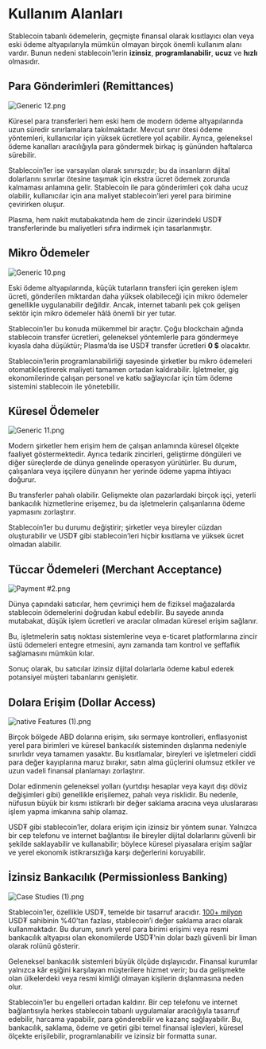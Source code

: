 # Kullanım Alanları

Stablecoin tabanlı ödemelerin, geçmişte finansal olarak kısıtlayıcı olan veya eski ödeme altyapılarıyla mümkün olmayan birçok önemli kullanım alanı vardır. Bunun nedeni stablecoin’lerin **izinsiz**, **programlanabilir**, **ucuz** ve **hızlı** olmasıdır.

<CardGroup cols={3}>
  <Card title="Para Gönderimleri (Remittances)" href="#remittances" img="https://mintlify.s3.us-west-1.amazonaws.com/plasma-97e11032/images/Generic12.png" />

  <Card title="Mikro Ödemeler" href="#micropayments" img="https://mintlify.s3.us-west-1.amazonaws.com/plasma-97e11032/images/Generic10.png" />

  <Card title="Küresel Ödemeler" href="#global-payouts" img="https://mintlify.s3.us-west-1.amazonaws.com/plasma-97e11032/images/Generic11.png" />

  <Card title="Tüccar Ödemeleri" href="#merchant-acceptance" img="https://mintlify.s3.us-west-1.amazonaws.com/plasma-97e11032/images/Payment2.png" />

  <Card title="Dolara Erişim" href="#dollar-access" img="https://mintlify.s3.us-west-1.amazonaws.com/plasma-97e11032/images/nativeFeatures(1).png" />

  <Card title="İzinsiz Bankacılık" href="#permissionless-banking" img="https://mintlify.s3.us-west-1.amazonaws.com/plasma-97e11032/images/CaseStudies1.png" />
</CardGroup>

## Para Gönderimleri (Remittances)

![Generic 12.png](https://mintlify.s3.us-west-1.amazonaws.com/plasma-97e11032/images/Generic12.png)

Küresel para transferleri hem eski hem de modern ödeme altyapılarında uzun süredir sınırlamalara takılmaktadır. Mevcut sınır ötesi ödeme yöntemleri, kullanıcılar için yüksek ücretlere yol açabilir. Ayrıca, geleneksel ödeme kanalları aracılığıyla para göndermek birkaç iş gününden haftalarca sürebilir.

Stablecoin’ler ise varsayılan olarak sınırsızdır; bu da insanların dijital dolarlarını sınırlar ötesine taşımak için ekstra ücret ödemek zorunda kalmaması anlamına gelir. Stablecoin ile para gönderimleri çok daha ucuz olabilir, kullanıcılar için ana maliyet stablecoin’leri yerel para birimine çevirirken oluşur.

Plasma, hem nakit mutabakatında hem de zincir üzerindeki USD₮ transferlerinde bu maliyetleri sıfıra indirmek için tasarlanmıştır.

## Mikro Ödemeler

![Generic 10.png](https://mintlify.s3.us-west-1.amazonaws.com/plasma-97e11032/images/Generic10.png)

Eski ödeme altyapılarında, küçük tutarların transferi için gereken işlem ücreti, gönderilen miktardan daha yüksek olabileceği için mikro ödemeler genellikle uygulanabilir değildir. Ancak, internet tabanlı pek çok gelişen sektör için mikro ödemeler hâlâ önemli bir yer tutar.

Stablecoin’ler bu konuda mükemmel bir araçtır. Çoğu blockchain ağında stablecoin transfer ücretleri, geleneksel yöntemlerle para göndermeye kıyasla daha düşüktür; Plasma’da ise USD₮ transfer ücretleri **0 $** olacaktır.

Stablecoin’lerin programlanabilirliği sayesinde şirketler bu mikro ödemeleri otomatikleştirerek maliyeti tamamen ortadan kaldırabilir. İşletmeler, gig ekonomilerinde çalışan personel ve katkı sağlayıcılar için tüm ödeme sistemini stablecoin ile yönetebilir.

## Küresel Ödemeler

![Generic 11.png](https://mintlify.s3.us-west-1.amazonaws.com/plasma-97e11032/images/Generic11.png)

Modern şirketler hem erişim hem de çalışan anlamında küresel ölçekte faaliyet göstermektedir. Ayrıca tedarik zincirleri, geliştirme döngüleri ve diğer süreçlerde de dünya genelinde operasyon yürütürler. Bu durum, çalışanlara veya işçilere dünyanın her yerinde ödeme yapma ihtiyacı doğurur.

Bu transferler pahalı olabilir. Gelişmekte olan pazarlardaki birçok işçi, yeterli bankacılık hizmetlerine erişemez, bu da işletmelerin çalışanlarına ödeme yapmasını zorlaştırır.

Stablecoin’ler bu durumu değiştirir; şirketler veya bireyler cüzdan oluşturabilir ve USD₮ gibi stablecoin’leri hiçbir kısıtlama ve yüksek ücret olmadan alabilir.

## Tüccar Ödemeleri (Merchant Acceptance)

![Payment  #2.png](https://mintlify.s3.us-west-1.amazonaws.com/plasma-97e11032/images/Payment2.png)

Dünya çapındaki satıcılar, hem çevrimiçi hem de fiziksel mağazalarda stablecoin ödemelerini doğrudan kabul edebilir. Bu sayede anında mutabakat, düşük işlem ücretleri ve aracılar olmadan küresel erişim sağlanır.

Bu, işletmelerin satış noktası sistemlerine veya e-ticaret platformlarına zincir üstü ödemeleri entegre etmesini, aynı zamanda tam kontrol ve şeffaflık sağlamasını mümkün kılar.

Sonuç olarak, bu satıcılar izinsiz dijital dolarlarla ödeme kabul ederek potansiyel müşteri tabanlarını genişletir.

## Dolara Erişim (Dollar Access)

![native Features (1).png](https://mintlify.s3.us-west-1.amazonaws.com/plasma-97e11032/images/nativeFeatures\(1\).png)

Birçok bölgede ABD dolarına erişim, sıkı sermaye kontrolleri, enflasyonist yerel para birimleri ve küresel bankacılık sisteminden dışlanma nedeniyle sınırlıdır veya tamamen yasaktır. Bu kısıtlamalar, bireyleri ve işletmeleri ciddi para değer kayıplarına maruz bırakır, satın alma güçlerini olumsuz etkiler ve uzun vadeli finansal planlamayı zorlaştırır.

Dolar edinmenin geleneksel yolları (yurtdışı hesaplar veya kayıt dışı döviz değişimleri gibi) genellikle erişilemez, pahalı veya risklidir. Bu nedenle, nüfusun büyük bir kısmı istikrarlı bir değer saklama aracına veya uluslararası işlem yapma imkanına sahip olamaz.

USD₮ gibi stablecoin’ler, dolara erişim için izinsiz bir yöntem sunar. Yalnızca bir cep telefonu ve internet bağlantısı ile bireyler dijital dolarlarını güvenli bir şekilde saklayabilir ve kullanabilir; böylece küresel piyasalara erişim sağlar ve yerel ekonomik istikrarsızlığa karşı değerlerini koruyabilir.

## İzinsiz Bankacılık (Permissionless Banking)

![Case Studies (1).png](https://mintlify.s3.us-west-1.amazonaws.com/plasma-97e11032/images/CaseStudies1.png)

Stablecoin’ler, özellikle USD₮, temelde bir tasarruf aracıdır. [100+ milyon](https://app.rwa.xyz/stablecoins) USD₮ sahibinin %40’tan fazlası, stablecoin’i değer saklama aracı olarak kullanmaktadır. Bu durum, sınırlı yerel para birimi erişimi veya resmi bankacılık altyapısı olan ekonomilerde USD₮’nin dolar bazlı güvenli bir liman olarak rolünü gösterir.

Geleneksel bankacılık sistemleri büyük ölçüde dışlayıcıdır. Finansal kurumlar yalnızca kâr eşiğini karşılayan müşterilere hizmet verir; bu da gelişmekte olan ülkelerdeki veya resmi kimliği olmayan kişilerin dışlanmasına neden olur.

Stablecoin’ler bu engelleri ortadan kaldırır. Bir cep telefonu ve internet bağlantısıyla herkes stablecoin tabanlı uygulamalar aracılığıyla tasarruf edebilir, harcama yapabilir, para gönderebilir ve kazanç sağlayabilir. Bu, bankacılık, saklama, ödeme ve getiri gibi temel finansal işlevleri, küresel ölçekte erişilebilir, programlanabilir ve izinsiz bir formatta sunar.
